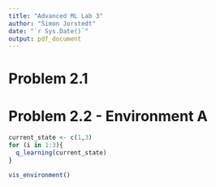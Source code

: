 ```yaml
---
title: "Advanced ML Lab 3"
author: "Simon Jorstedt"
date: "`r Sys.Date()`"
output: pdf_document
---
```


# Problem 2.1

# Problem 2.2 - Environment A


```r

current_state <- c(1,3)
for (i in 1:3){
  q_learning(current_state)
}

vis_environment()
```

